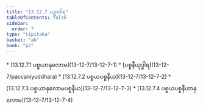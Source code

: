 ```yaml
---
title: "13.12.7 ပဉှာဝါရ"
tableOfContents: false
sidebar:
  order: 7
type: "tipitaka"
basket: "ab"
book: "p2"
---
```



<DynamicBreadcrumb />



<TableOfContents book="p2" section="13.12.7">
* [13.12.7.1 ပစ္စယာနုလောမ](13-12-7/13-12-7-1)
* [ပစ္စနီယုဒ္ဓါရ](13-12-7/paccaniyuddhara)
* [13.12.7.2 ပစ္စယပစ္စနီယ](13-12-7/13-12-7-2)
* [13.12.7.3 ပစ္စယာနုလောမပစ္စနီယ](13-12-7/13-12-7-3)
* [13.12.7.4 ပစ္စယပစ္စနီယာနုလောမ](13-12-7/13-12-7-4)
</TableOfContents>